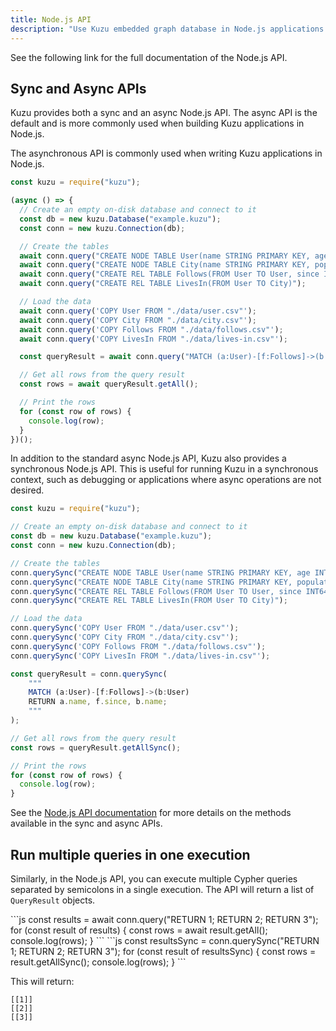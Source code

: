 ```yaml
---
title: Node.js API
description: "Use Kuzu embedded graph database in Node.js applications with the official Node.js API"
---
```



See the following link for the full documentation of the Node.js API.

<LinkCard
  title="Node.js API documentation"
  href="https://kuzudb.github.io/api-docs/nodejs"
/>

## Sync and Async APIs

Kuzu provides both a sync and an async Node.js API. The async API is the default
and is more commonly used when building Kuzu applications in Node.js.

<Tabs syncKey="sync">

<TabItem label="Async API">

The asynchronous API is commonly used when writing Kuzu applications in Node.js.

```js
const kuzu = require("kuzu");

(async () => {
  // Create an empty on-disk database and connect to it
  const db = new kuzu.Database("example.kuzu");
  const conn = new kuzu.Connection(db);

  // Create the tables
  await conn.query("CREATE NODE TABLE User(name STRING PRIMARY KEY, age INT64)");
  await conn.query("CREATE NODE TABLE City(name STRING PRIMARY KEY, population INT64)");
  await conn.query("CREATE REL TABLE Follows(FROM User TO User, since INT64)");
  await conn.query("CREATE REL TABLE LivesIn(FROM User TO City)");

  // Load the data
  await conn.query('COPY User FROM "./data/user.csv"');
  await conn.query('COPY City FROM "./data/city.csv"');
  await conn.query('COPY Follows FROM "./data/follows.csv"');
  await conn.query('COPY LivesIn FROM "./data/lives-in.csv"');

  const queryResult = await conn.query("MATCH (a:User)-[f:Follows]->(b:User) RETURN a.name, f.since, b.name;");

  // Get all rows from the query result
  const rows = await queryResult.getAll();

  // Print the rows
  for (const row of rows) {
    console.log(row);
  }
})();
```

</TabItem>

<TabItem label="Sync API">

In addition to the standard async Node.js API, Kuzu also provides a synchronous Node.js API.
This is useful for running Kuzu in a synchronous context, such as debugging or applications
where async operations are not desired.

```js
const kuzu = require("kuzu");

// Create an empty on-disk database and connect to it
const db = new kuzu.Database("example.kuzu");
const conn = new kuzu.Connection(db);

// Create the tables
conn.querySync("CREATE NODE TABLE User(name STRING PRIMARY KEY, age INT64)");
conn.querySync("CREATE NODE TABLE City(name STRING PRIMARY KEY, population INT64)");
conn.querySync("CREATE REL TABLE Follows(FROM User TO User, since INT64)");
conn.querySync("CREATE REL TABLE LivesIn(FROM User TO City)");

// Load the data
conn.querySync('COPY User FROM "./data/user.csv"');
conn.querySync('COPY City FROM "./data/city.csv"');
conn.querySync('COPY Follows FROM "./data/follows.csv"');
conn.querySync('COPY LivesIn FROM "./data/lives-in.csv"');

const queryResult = conn.querySync(
    """
    MATCH (a:User)-[f:Follows]->(b:User)
    RETURN a.name, f.since, b.name;
    """
);

// Get all rows from the query result
const rows = queryResult.getAllSync();

// Print the rows
for (const row of rows) {
  console.log(row);
}
```

</TabItem>

</Tabs>

See the [Node.js API documentation](https://kuzudb.github.io/api-docs/nodejs) for more details
on the methods available in the sync and async APIs.

## Run multiple queries in one execution

Similarly, in the Node.js API, you can execute multiple Cypher queries separated by semicolons in a single execution.
The API will return a list of `QueryResult` objects.

<Tabs syncKey="sync">

<TabItem label="Async API">
```js
const results = await conn.query("RETURN 1; RETURN 2; RETURN 3");
for (const result of results) {
  const rows = await result.getAll();
  console.log(rows);
}
```
</TabItem>

<TabItem label="Sync API">
```js
const resultsSync = conn.querySync("RETURN 1; RETURN 2; RETURN 3");
for (const result of resultsSync) {
  const rows = result.getAllSync();
  console.log(rows);
}
```
</TabItem>

</Tabs>

This will return:
```
[[1]]
[[2]]
[[3]]
```
